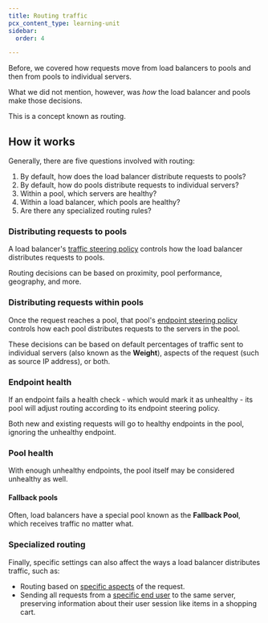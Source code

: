 ```yaml
---
title: Routing traffic
pcx_content_type: learning-unit
sidebar:
  order: 4

---
```



Before, we covered how requests move from load balancers to pools and then from pools to individual servers.

What we did not mention, however, was *how* the load balancer and pools make those decisions.

This is a concept known as routing.

## How it works

Generally, there are five questions involved with routing:

1. By default, how does the load balancer distribute requests to pools?
2. By default, how do pools distribute requests to individual servers?
3. Within a pool, which servers are healthy?
4. Within a load balancer, which pools are healthy?
5. Are there any specialized routing rules?

### Distributing requests to pools

A load balancer's [traffic steering policy](/load-balancing/understand-basics/traffic-steering/steering-policies/) controls how the load balancer distributes requests to pools.

Routing decisions can be based on proximity, pool performance, geography, and more.

### Distributing requests within pools

Once the request reaches a pool, that pool's [endpoint steering policy](/load-balancing/understand-basics/traffic-steering/origin-level-steering/) controls how each pool distributes requests to the servers in the pool.

These decisions can be based on default percentages of traffic sent to individual servers (also known as the **Weight**), aspects of the request (such as source IP address), or both.

### Endpoint health

If an endpoint fails a health check - which would mark it as unhealthy - its pool will adjust routing according to its endpoint steering policy.

Both new and existing requests will go to healthy endpoints in the pool, ignoring the unhealthy endpoint.

### Pool health

With enough unhealthy endpoints, the pool itself may be considered unhealthy as well.

<Render file="unhealthy-pool-traffic-distribution" product="load-balancing" />

#### Fallback pools

Often, load balancers have a special pool known as the **Fallback Pool**, which receives traffic no matter what.

<Render file="fallback-pools" product="load-balancing" />

### Specialized routing

Finally, specific settings can also affect the ways a load balancer distributes traffic, such as:

* Routing based on [specific aspects](/load-balancing/additional-options/load-balancing-rules/) of the request.
* Sending all requests from a [specific end user](/load-balancing/understand-basics/session-affinity/) to the same server, preserving information about their user session like items in a shopping cart.
